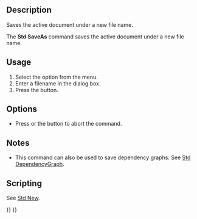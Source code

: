 <languages/>

{{Docnav
|[[Std_Save|Save]]
|[[Std_SaveCopy|SaveCopy]]
|[[Std_File_Menu|Std File Menu]]
|IconL=Std_Save.svg
|IconR=Std_SaveCopy.svg
|IconC=Freecad.svg
}}

<div class="mw-translate-fuzzy">
{{GuiCommand/es|Name=Std SaveAs|Name/es=Std SaveAs|MenuLocation=[[Std_File_Menu/es|File]] → Save as...|Workbenches=All|Shortcut=Shift+Crtl+S|SeeAlso=[[Std_Save/es|Save]]}}
</div>

<span id="Description"></span>
<div class="mw-translate-fuzzy">
==Description==
Saves the active document under a new file name.
</div>

The '''Std SaveAs''' command saves the active document under a new file name.

==Usage==

# Select the {{MenuCommand|File → [[Image:Std_SaveAs.svg|16px]] Save As...}} option from the menu.
# Enter a filename in the dialog box.
# Press the {{Button|Save}} button.

==Options==

* Press {{KEY|Esc}} or the {{Button|Cancel}} button to abort the command.

==Notes==

* This command can also be used to save dependency graphs. See [[Std_DependencyGraph|Std DependencyGraph]].

==Scripting==

See [[Std_New#Scripting|Std New]].


{{Docnav
|[[Std_Save|Save]]
|[[Std_SaveCopy|SaveCopy]]
|[[Std_File_Menu|Std File Menu]]
|IconL=Std_Save.svg
|IconR=Std_SaveCopy.svg
|IconC=Freecad.svg
}}

{{Std Base navi{{#translation:}}}}
{{Userdocnavi{{#translation:}}}}